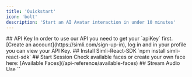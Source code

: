 ```yaml
---
title: 'Quickstart'
icon: 'bolt'
description: 'Start an AI Avatar interaction in under 10 minutes'
---
```

<Steps>
<Step>
## API Key
In order to use our API you need to get your `apiKey` first.
[Create an account](https://simli.com/sign-up-in), log in
and in your profile you can view your API Key.
</Step>
<Step>
## Install Simli-React-SDK
`npm install simli-react-sdk`
</Step>
<Step>
## Start Session
Check available faces or create your own face here: [Available Faces](/api-reference/available-faces)
</Step>
<Step>
## Stream Audio
Use `<SimliFaceStream ref={}>`
</Step>
</Steps>